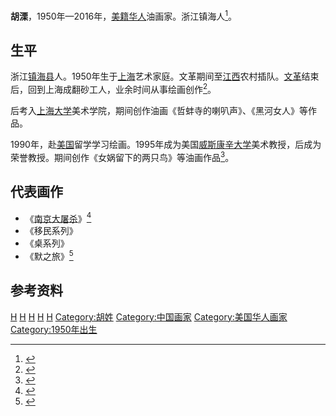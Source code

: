 '''胡溧'''，1950年—2016年，[[美籍华人|美籍华人]]油画家。浙江镇海人<ref>{{cite web |url=http://news.cang.com/infos/201410/358806.html |title=旅美宁波籍画家胡溧回乡办个展 画作《南京大屠杀》震撼人心 |publisher=华夏收藏网 |date=2014-10-30 |access-date=2014-11-05 |archive-url=https://web.archive.org/web/20141105170520/http://news.cang.com/infos/201410/358806.html |archive-date=2014-11-05 |dead-url=yes }}</ref>。

==生平==

浙江[[镇海县|镇海县]]人。1950年生于[[上海|上海]]艺术家庭。文革期间至[[江西|江西]]农村插队。[[文革|文革]]结束后，回到上海成翻砂工人，业余时间从事绘画创作<ref>{{cite web |url=http://www.cnarts.net/cweb/news/read.asp?id=299215&kind=%D2%D5%CA%F5 |title=愿将生命化丹青——记旅美画家胡溧 |publisher=艺术新闻 |date=2014-11-03 |access-date=2014-11-05 |archive-date=2019-09-04 |archive-url=https://web.archive.org/web/20190904065859/http://www.cnarts.net/cweb/news/read.asp?id=299215&kind=%D2%D5%CA%F5 |dead-url=no }}</ref>。

后考入[[上海大学|上海大学]]美术学院，期间创作油画《哲蚌寺的喇叭声》、《黑河女人》等作品。

1990年，赴[[美国|美国]]留学学习绘画。1995年成为美国[[威斯康辛大学|威斯康辛大学]]美术教授，后成为荣誉教授。期间创作《女娲留下的两只鸟》等油画作品<ref>{{cite web |url=http://artist.artron.net/20141103/n672740.html |title=已故旅美艺术家胡溧：愿将生命化丹青 |publisher=新民晚报 |date=2014-11-03 |access-date=2014-11-05 |archive-date=2016-03-04 |archive-url=https://web.archive.org/web/20160304194644/http://artist.artron.net/20141103/n672740.html |dead-url=no }}</ref>。

==代表画作==
* 《[[南京大屠杀|南京大屠杀]]》<ref>{{cite web |url=http://www.artslant.com/ny/articles/show/41209 |title=南京大屠杀 陈源初在胡溧教授旅美２４年作品回顾展上的讲话 |publisher=ARTSlant New York |date=2014-10-31 |access-date=2014-11-05 |archive-date=2019-12-05 |archive-url=https://web.archive.org/web/20191205022345/https://www.artslant.com/ny/articles/show/41209 |dead-url=no }}</ref>
* 《移民系列》
* 《桌系列》
* 《默之旅》<ref>{{cite web|url=http://www.worldjournal.com/view/full_weekly_15/25964422/article--%E4%BA%BA%E7%89%A9-%E8%83%A1%E6%BA%A7%E6%95%99%E6%8E%88%E7%94%A8%E7%95%AB%E7%AD%86%E6%9B%B8%E5%AF%AB%E7%94%9F%E5%91%BD?instance=ddd21|title=《人物》胡溧教授用笔墨书写生命|publisher=世界新闻网|date=2014-10-19|access-date=2014-11-05|archive-date=2014-11-24|archive-url=https://web.archive.org/web/20141124160121/http://www.worldjournal.com/view/full_weekly_15/25964422/article--%E4%BA%BA%E7%89%A9-%E8%83%A1%E6%BA%A7%E6%95%99%E6%8E%88%E7%94%A8%E7%95%AB%E7%AD%86%E6%9B%B8%E5%AF%AB%E7%94%9F%E5%91%BD?instance=ddd21|dead-url=yes}}</ref>

==参考资料==
{{reflist}}

[[Category:镇海县人|H]]
[[Category:宁波裔上海人|H]]
[[Category:宁波裔美国人|H]]
[[Category:上海大学校友|H]]
[[Category:威斯康辛大学校友|H]]
[[Category:胡姓|Category:胡姓]]
[[Category:中国画家|Category:中国画家]]
[[Category:美国华人画家|Category:美国华人画家]]
[[Category:1950年出生|Category:1950年出生]]